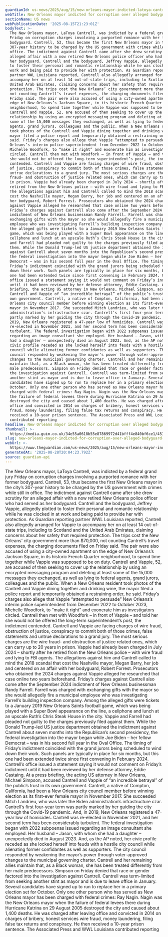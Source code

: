 ```yaml
---
guardianId: us-news/2025/aug/15/new-orleans-mayor-indicted-latoya-cantrell
webTitle: New Orleans mayor indicted for corruption over alleged bodyguard romance
sectionName: US news
webPublicationDate: '2025-08-15T21:23:01Z'
bodyText: >-
  The New Orleans mayor, LaToya Cantrell, was indicted by a federal grand jury
  Friday on corruption charges involving a purported romance with her former
  bodyguard. Cantrell, 53, thus became the first New Orleans mayor in the city’s
  307-year history to be charged by the US government with crimes while still in
  office. The indictment against Cantrell came after she drew scrutiny for an
  alleged affair with a now retired New Orleans police officer who had served as
  her bodyguard. Cantrell and the bodyguard, Jeffrey Vappie, allegedly plotted
  to foster their personal and romantic relationship while he was clocked in at
  work and being paid to provide her with protection. As Guardian reporting
  partner WWL Louisiana reported, Cantrell also allegedly arranged for Vappie to
  accompany her on at least 14 out-of-state trips, including to Scotland and the
  United Arab Emirates, claiming concerns about her safety that required
  protection. The trips cost the New Orleans’ city government more than $70,000,
  not counting Cantrell’s travel expenses, the charging documents filed on
  Friday said. The pair were also accused of using a city-owned apartment on the
  edge of New Orleans’s Jackson Square, in its historic French Quarter
  neighborhood, to spend time together while Vappie was supposed to be on duty.
  Cantrell and Vappie, 52, are accused of then seeking to cover up the
  relationship by using an encrypted messaging program and deleting at least
  some of the 15,000 messages they exchanged, as well as lying to federal
  agents, grand jurors, colleagues and the public. When a New Orleans resident
  took photos of the Cantrell and Vappie dining together and drinking wine, the
  mayor filed a police report and temporarily obtained a restraining order, he
  said. Friday’s charges also allege that Vappie “attempted to persuade” New
  Orleans’s interim police superintendent from December 2022 to October 2023,
  Michelle Woodfork, to “make it right” and exonerate him as investigators
  circled. Cantrell then met with Woodfork – in front of Vappie – and told her
  she would not be offered the long-term superintendent’s post, the indictment
  contended. Cantrell and Vappie are facing charges of wire fraud, obstruction
  of justice, conspiracy to commit both of those crimes, false statements and
  untrue declarations to a grand jury. The most serious charges are the wire
  fraud- and obstruction of justice related ones, which can carry up to 20 years
  in prison. Vappie had already been charged in July 2024 – shortly after he
  retired from the New Orleans police – with wire fraud and lying to FBI agents.
  The allegations against him and Cantrell called to mind the 2018 scandal that
  cost the Nashville mayor, Megan Barry, her job and centered on an affair with
  her bodyguard, Robert Forrest. Prosecutors who obtained the 2024 charges
  against Vappie alleged he researched that case online two years beforehand.
  Friday’s charges against Cantrell also come after the September 2024
  indictment of New Orleans businessman Randy Farrell. Farrell was charged with
  exchanging gifts with the mayor so she would allegedly fire a municipal
  employee who was investigating Farrell’s building inspection company. Among
  the alleged gifts were tickets to a January 2019 New Orleans Saints football
  game, which was being played with a Super Bowl appearance on the line, a
  cellphone and lunch at an upscale Ruth’s Chris Steak House in the city. Vappie
  and Farrell had pleaded not guilty to the charges previously filed against
  them. While the Donald Trump-led US justice department obtained the indictment
  against Cantrell about seven months into the Republican’s second presidency,
  the federal investigation into the mayor began while Joe Biden – her fellow
  Democrat – was in his second full year in the Oval Office. The timing of
  Friday’s indictment coincided with the grand jurors being scheduled to wind
  down their work. Such panels are typically in place for six months, but this
  one had been extended twice since first convening in February 2024. Cantrell’s
  office issued a statement saying it would not comment on Friday’s indictment
  until it had been reviewed by her defense attorney, Eddie Castaing. At a press
  briefing, the acting US attorney in New Orleans, Michael Simpson, accused
  Cantrell and Vappie of “an incredible betrayal” of the public’s trust in its
  own government. Cantrell, a native of Compton, California, had been a New
  Orleans city council member before winning election as its first-ever female
  mayor in November 2017. She succeeded Mitch Landrieu, who was later the Biden
  administration’s infrastructure czar. Cantrell’s first four-year term was
  partly marked by her guiding the city through the Covid-19 pandemic. And, in
  2019, New Orleans registered a 47-year low of homicides. Cantrell was
  re-elected in November 2021, and her second term has been considerably
  turbulent. The federal investigation began with 2022 subpoenas issued
  regarding an image consultant she employed. Her husband – Jason, with whom she
  had a daughter – unexpectedly died in August 2023. And, as the AP noted, her
  civic profile receded as she locked herself into feuds with a hostile city
  council while alienating former confidantes as well as supporters. The city
  council responded by weakening the mayor’s power through voter-approved
  changes to the municipal governing charter. Cantrell and her remaining allies
  maintain that, as a Black woman, she has been treated differently from her
  male predecessors. Simpson on Friday denied that race or gender factored into
  the investigation against Cantrell. Cantrell was term-limited from seeking
  another stint as mayor and is due to leave office in January. Several
  candidates have signed up to run to replace her in a primary election set for
  October. Only one other person who has served as New Orleans mayor has been
  charged with federal crimes: Ray Nagin. Nagin was the New Orleans mayor when
  the failure of federal levees there during Hurricane Katrina on 29 August 2005
  destroyed the city and caused about 1,400 deaths. He was charged after leaving
  office and convicted in 2014 on charges of bribery, honest services wire
  fraud, money laundering, filing false tax returns and conspiracy. He then
  received a 10-year prison sentence. The Associated Press and WWL Louisiana
  contributed reporting
headline: New Orleans mayor indicted for corruption over alleged bodyguard romance
thumbnail: >-
  https://media.guim.co.uk/34e55a0618b55e87869972d41bfff4e840bf6ce1/451_0_4490_3592/500.jpg
slug: new-orleans-mayor-indicted-for-corruption-over-alleged-bodyguard-romance
webUrl: >-
  https://www.theguardian.com/us-news/2025/aug/15/new-orleans-mayor-indicted-latoya-cantrell
generatedAt: '2025-08-28T20:04:23.792Z'
source: guardian-api
---
```

The New Orleans mayor, LaToya Cantrell, was indicted by a federal grand jury Friday on corruption charges involving a purported romance with her former bodyguard. Cantrell, 53, thus became the first New Orleans mayor in the city’s 307-year history to be charged by the US government with crimes while still in office. The indictment against Cantrell came after she drew scrutiny for an alleged affair with a now retired New Orleans police officer who had served as her bodyguard. Cantrell and the bodyguard, Jeffrey Vappie, allegedly plotted to foster their personal and romantic relationship while he was clocked in at work and being paid to provide her with protection. As Guardian reporting partner WWL Louisiana reported, Cantrell also allegedly arranged for Vappie to accompany her on at least 14 out-of-state trips, including to Scotland and the United Arab Emirates, claiming concerns about her safety that required protection. The trips cost the New Orleans’ city government more than $70,000, not counting Cantrell’s travel expenses, the charging documents filed on Friday said. The pair were also accused of using a city-owned apartment on the edge of New Orleans’s Jackson Square, in its historic French Quarter neighborhood, to spend time together while Vappie was supposed to be on duty. Cantrell and Vappie, 52, are accused of then seeking to cover up the relationship by using an encrypted messaging program and deleting at least some of the 15,000 messages they exchanged, as well as lying to federal agents, grand jurors, colleagues and the public. When a New Orleans resident took photos of the Cantrell and Vappie dining together and drinking wine, the mayor filed a police report and temporarily obtained a restraining order, he said. Friday’s charges also allege that Vappie “attempted to persuade” New Orleans’s interim police superintendent from December 2022 to October 2023, Michelle Woodfork, to “make it right” and exonerate him as investigators circled. Cantrell then met with Woodfork – in front of Vappie – and told her she would not be offered the long-term superintendent’s post, the indictment contended. Cantrell and Vappie are facing charges of wire fraud, obstruction of justice, conspiracy to commit both of those crimes, false statements and untrue declarations to a grand jury. The most serious charges are the wire fraud- and obstruction of justice related ones, which can carry up to 20 years in prison. Vappie had already been charged in July 2024 – shortly after he retired from the New Orleans police – with wire fraud and lying to FBI agents. The allegations against him and Cantrell called to mind the 2018 scandal that cost the Nashville mayor, Megan Barry, her job and centered on an affair with her bodyguard, Robert Forrest. Prosecutors who obtained the 2024 charges against Vappie alleged he researched that case online two years beforehand. Friday’s charges against Cantrell also come after the September 2024 indictment of New Orleans businessman Randy Farrell. Farrell was charged with exchanging gifts with the mayor so she would allegedly fire a municipal employee who was investigating Farrell’s building inspection company. Among the alleged gifts were tickets to a January 2019 New Orleans Saints football game, which was being played with a Super Bowl appearance on the line, a cellphone and lunch at an upscale Ruth’s Chris Steak House in the city. Vappie and Farrell had pleaded not guilty to the charges previously filed against them. While the Donald Trump-led US justice department obtained the indictment against Cantrell about seven months into the Republican’s second presidency, the federal investigation into the mayor began while Joe Biden – her fellow Democrat – was in his second full year in the Oval Office. The timing of Friday’s indictment coincided with the grand jurors being scheduled to wind down their work. Such panels are typically in place for six months, but this one had been extended twice since first convening in February 2024. Cantrell’s office issued a statement saying it would not comment on Friday’s indictment until it had been reviewed by her defense attorney, Eddie Castaing. At a press briefing, the acting US attorney in New Orleans, Michael Simpson, accused Cantrell and Vappie of “an incredible betrayal” of the public’s trust in its own government. Cantrell, a native of Compton, California, had been a New Orleans city council member before winning election as its first-ever female mayor in November 2017. She succeeded Mitch Landrieu, who was later the Biden administration’s infrastructure czar. Cantrell’s first four-year term was partly marked by her guiding the city through the Covid-19 pandemic. And, in 2019, New Orleans registered a 47-year low of homicides. Cantrell was re-elected in November 2021, and her second term has been considerably turbulent. The federal investigation began with 2022 subpoenas issued regarding an image consultant she employed. Her husband – Jason, with whom she had a daughter – unexpectedly died in August 2023. And, as the AP noted, her civic profile receded as she locked herself into feuds with a hostile city council while alienating former confidantes as well as supporters. The city council responded by weakening the mayor’s power through voter-approved changes to the municipal governing charter. Cantrell and her remaining allies maintain that, as a Black woman, she has been treated differently from her male predecessors. Simpson on Friday denied that race or gender factored into the investigation against Cantrell. Cantrell was term-limited from seeking another stint as mayor and is due to leave office in January. Several candidates have signed up to run to replace her in a primary election set for October. Only one other person who has served as New Orleans mayor has been charged with federal crimes: Ray Nagin. Nagin was the New Orleans mayor when the failure of federal levees there during Hurricane Katrina on 29 August 2005 destroyed the city and caused about 1,400 deaths. He was charged after leaving office and convicted in 2014 on charges of bribery, honest services wire fraud, money laundering, filing false tax returns and conspiracy. He then received a 10-year prison sentence. The Associated Press and WWL Louisiana contributed reporting

